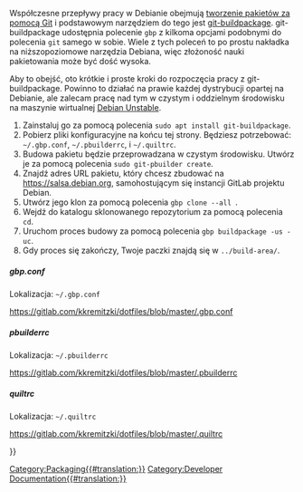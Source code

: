 <languages/>

Współczesne przepływy pracy w Debianie obejmują [https://wiki.debian.org/PackagingWithGit tworzenie pakietów za pomocą Git] i podstawowym narzędziem do tego jest [http://honk.sigxcpu.org/projects/git-buildpackage/manual-html/gbp.html git-buildpackage]. git-buildpackage udostępnia polecenie <code>gbp</code> z kilkoma opcjami podobnymi do polecenia <code>git</code> samego w sobie. Wiele z tych poleceń to po prostu nakładka na niższopoziomowe narzędzia Debiana, więc złożoność nauki pakietowania może być dość wysoka.

Aby to obejść, oto krótkie i proste kroki do rozpoczęcia pracy z git-buildpackage. Powinno to działać na prawie każdej dystrybucji opartej na Debianie, ale zalecam pracę nad tym w czystym i oddzielnym środowisku na maszynie wirtualnej [[Debian_Unstable/pl|Debian Unstable]].

# Zainstaluj go za pomocą polecenia <code>sudo apt install git-buildpackage</code>.
# Pobierz pliki konfiguracyjne na końcu tej strony. Będziesz potrzebować: <code>~/.gbp.conf</code>, <code>~/.pbuilderrc</code>, i <code>~/.quiltrc</code>.
# Budowa pakietu będzie przeprowadzana w czystym środowisku. Utwórz je za pomocą polecenia <code>sudo git-pbuilder create</code>.
# Znajdź adres URL pakietu, który chcesz zbudować na https://salsa.debian.org, samohostującym się instancji GitLab projektu Debian.
# Utwórz jego klon za pomocą polecenia <code>gbp clone --all <URL></code>.
# Wejdź do katalogu sklonowanego repozytorium za pomocą polecenia <code>cd</code>.
# Uruchom proces budowy za pomocą polecenia <code>gbp buildpackage -us -uc</code>.
# Gdy proces się zakończy, Twoje paczki znajdą się w <code>../build-area/</code>.

===== gbp.conf =====
Lokalizacja: <code>~/.gbp.conf</code>  

https://gitlab.com/kkremitzki/dotfiles/blob/master/.gbp.conf
===== pbuilderrc =====
Lokalizacja: <code>~/.pbuilderrc</code>

https://gitlab.com/kkremitzki/dotfiles/blob/master/.pbuilderrc
===== quiltrc =====
Lokalizacja: <code>~/.quiltrc</code>

https://gitlab.com/kkremitzki/dotfiles/blob/master/.quiltrc

{{Userdocnavi{{#translation:}}}}
[[Category:Packaging{{#translation:}}]]
[[Category:Developer Documentation{{#translation:}}]]
{{clear}}